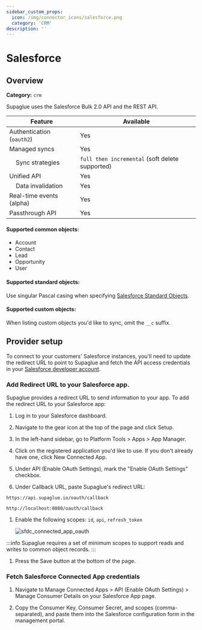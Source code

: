 ```yaml
---
sidebar_custom_props:
  icon: /img/connector_icons/salesforce.png
  category: 'CRM'
description: ''
---
```


# Salesforce

## Overview

**Category:** `crm`

Supaglue uses the Salesforce Bulk 2.0 API and the REST API.

| Feature                              | Available                                       |
| ------------------------------------ | ----------------------------------------------- |
| Authentication (`oauth2`)            | Yes                                             |
| Managed syncs                        | Yes                                             |
| &nbsp;&nbsp;&nbsp; Sync strategies   | `full then incremental` (soft delete supported) |
| Unified API                          | Yes                                             |
| &nbsp;&nbsp;&nbsp; Data invalidation | Yes                                             |
| Real-time events (alpha)             | Yes                                             |
| Passthrough API                      | Yes                                             |

#### Supported common objects:

- Account
- Contact
- Lead
- Opportunity
- User

#### Supported standard objects:

Use singular Pascal casing when specifying [Salesforce Standard Objects](https://developer.salesforce.com/docs/atlas.en-us.object_reference.meta/object_reference/sforce_api_objects_list.htm).

#### Supported custom objects:

When listing custom objects you'd like to sync, omit the `__c` suffix.

## Provider setup


To connect to your customers' Salesforce instances, you'll need to update the redirect URL to point to Supaglue and fetch the API access credentials in your [Salesforce developer account](https://developer.salesforce.com).

### Add Redirect URL to your Salesforce app.

Supaglue provides a redirect URL to send information to your app. To add the redirect URL to your Salesforce app:

1. Log in to your Salesforce dashboard.

1. Navigate to the gear icon at the top of the page and click Setup.

1. In the left-hand sidebar, go to Platform Tools > Apps > App Manager.

1. Click on the registered application you'd like to use. If you don't already have one, click New Connected App.

1. Under API (Enable OAuth Settings), mark the "Enable OAuth Settings" checkbox.

1. Under Callback URL, paste Supaglue's redirect URL:

<Tabs>
<TabItem value="supaglue-cloud" label="Supaglue Cloud" default>

`https://api.supaglue.io/oauth/callback`

</TabItem>
<TabItem value="localhost" label="Localhost">

`http://localhost:8080/oauth/callback`

</TabItem>
</Tabs>

1. Enable the following scopes: `id`, `api`, `refresh_token`

   <BrowserWindow url="acmecorp.my.salesforce.com/app/mgmt/forceconnectedapp/forceAppEdit.apexp">

   ![sfdc_connected_app_oauth](/img/sfdc_connected_app_oauth.png 'sfdc connected app oauth')

   </BrowserWindow>

:::info
Supaglue requires a set of minimum scopes to support reads and writes to common object records.
:::

1. Press the Save button at the bottom of the page.

### Fetch Salesforce Connected App credentials

1. Navigate to Manage Connected Apps > API (Enable OAuth Settings) > Manage Consumer Details on your Salesforce App page.

1. Copy the Consumer Key, Consumer Secret, and scopes (comma-separated), and paste them into the Salesforce configuration form in the management portal.
